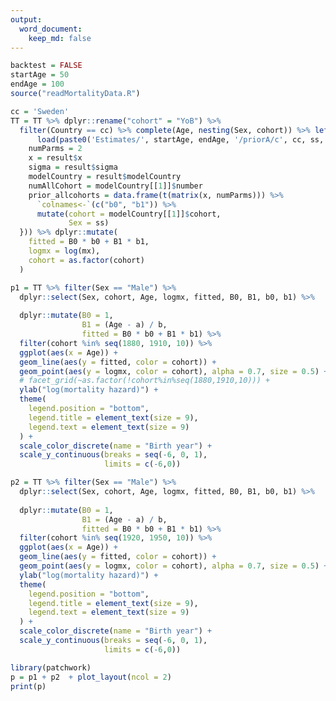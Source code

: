 ```yaml
---
output:
  word_document:
    keep_md: false
---
```


```r
backtest = FALSE
startAge = 50
endAge = 100
source("readMortalityData.R")

cc = 'Sweden'
TT = TT %>% dplyr::rename("cohort" = "YoB") %>%
  filter(Country == cc) %>% complete(Age, nesting(Sex, cohort)) %>% left_join(map_dfr(c("Male", "Female"), function(ss) {
      load(paste0('Estimates/', startAge, endAge, '/priorA/c', cc, ss, 'B0B1var.rData'))
    numParms = 2
    x = result$x
    sigma = result$sigma
    modelCountry = result$modelCountry
    numAllCohort = modelCountry[[1]]$number
    prior_allcohorts = data.frame(t(matrix(x, numParms))) %>%
      `colnames<-`(c("b0", "b1")) %>%
      mutate(cohort = modelCountry[[1]]$cohort,
             Sex = ss)
  })) %>% dplyr::mutate(
    fitted = B0 * b0 + B1 * b1,
    logmx = log(mx),
    cohort = as.factor(cohort)
  )

p1 = TT %>% filter(Sex == "Male") %>%
  dplyr::select(Sex, cohort, Age, logmx, fitted, B0, B1, b0, b1) %>%
  
  dplyr::mutate(B0 = 1,
                B1 = (Age - a) / b,
                fitted = B0 * b0 + B1 * b1) %>%
  filter(cohort %in% seq(1880, 1910, 10)) %>%
  ggplot(aes(x = Age)) +
  geom_line(aes(y = fitted, color = cohort)) +
  geom_point(aes(y = logmx, color = cohort), alpha = 0.7, size = 0.5) +
  # facet_grid(~as.factor(!cohort%in%seq(1880,1910,10))) +
  ylab("log(mortality hazard)") +
  theme(
    legend.position = "bottom",
    legend.title = element_text(size = 9),
    legend.text = element_text(size = 9)
  ) +
  scale_color_discrete(name = "Birth year") +
  scale_y_continuous(breaks = seq(-6, 0, 1),
                     limits = c(-6,0))

p2 = TT %>% filter(Sex == "Male") %>%
  dplyr::select(Sex, cohort, Age, logmx, fitted, B0, B1, b0, b1) %>%
  
  dplyr::mutate(B0 = 1,
                B1 = (Age - a) / b,
                fitted = B0 * b0 + B1 * b1) %>%
  filter(cohort %in% seq(1920, 1950, 10)) %>%
  ggplot(aes(x = Age)) +
  geom_line(aes(y = fitted, color = cohort)) +
  geom_point(aes(y = logmx, color = cohort), alpha = 0.7, size = 0.5) +
  ylab("log(mortality hazard)") +
  theme(
    legend.position = "bottom",
    legend.title = element_text(size = 9),
    legend.text = element_text(size = 9)
  ) +
  scale_color_discrete(name = "Birth year") +
  scale_y_continuous(breaks = seq(-6, 0, 1),
                     limits = c(-6,0))

library(patchwork)
p = p1 + p2  + plot_layout(ncol = 2)
print(p)
```